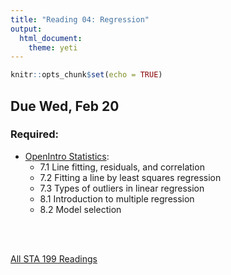 ```yaml
---
title: "Reading 04: Regression"
output: 
  html_document: 
    theme: yeti
---
```


```r
knitr::opts_chunk$set(echo = TRUE)
```

## Due Wed, Feb 20

### Required:

- [OpenIntro Statistics](https://drive.google.com/file/d/0B-DHaDEbiOGkc1RycUtIcUtIelE/view):
    + 7.1 Line fitting, residuals, and correlation
    + 7.2 Fitting a line by least squares regression
    + 7.3 Types of outliers in linear regression
    + 8.1 Introduction to multiple regression
    + 8.2 Model selection
    
<br>
<br>

[All STA 199 Readings](https://www2.stat.duke.edu/courses/Spring19/sta199.001/reading/readings.html)
